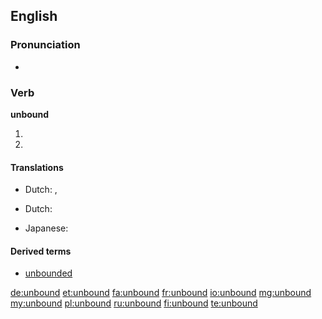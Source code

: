 ==English==

===Pronunciation===
* {{IPA|/ʌnˈbaʊnd/}}

===Verb===
'''unbound'''

# {{simple past of|unbind}}
# {{past participle of|unbind}}

====Translations====
{{trans-top|simple past of "to unbind"}}
* Dutch: {{t+|nl|ontbond|s}}, {{t+|nl|ontbonden|p}}
{{trans-mid}}
{{trans-bottom}}

{{trans-top|past participle of "to unbind"}}
* Dutch: {{t+|nl|ontbonden}}
{{trans-mid}}
* Japanese: {{t-|ja|とじていない|tr=tojiteinai|sc=Jpan}}
{{trans-bottom}}

====Derived terms====
* [[unbounded]]

[[de:unbound]]
[[et:unbound]]
[[fa:unbound]]
[[fr:unbound]]
[[io:unbound]]
[[mg:unbound]]
[[my:unbound]]
[[pl:unbound]]
[[ru:unbound]]
[[fi:unbound]]
[[te:unbound]]